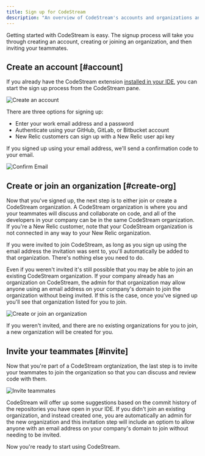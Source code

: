 ```yaml
---
title: Sign up for CodeStream
description: "An overview of CodeStream's accounts and organizations and how to set those up for your team."
---
```


Getting started with CodeStream is easy. The signup process will take you
through creating an account, creating or joining an organization, and then
inviting your teammates.

## Create an account [#account]

If you already have the CodeStream extension [installed in your
IDE](/docs/codestream/start-here/install-codestream), you can start the sign up
process from the CodeStream pane.

![Create an account](src/images/CreateAnAccount6.png)

There are three options for signing up:

- Enter your work email address and a password
- Authenticate using your GitHub, GitLab, or Bitbucket account
- New Relic customers can sign up with a New Relic user api key

If you signed up using your email address, we'll send a confirmation code to your email.

![Confirm Email](src/images/EmailConfirmation1.png)

## Create or join an organization [#create-org]

Now that you've signed up, the next step is to either join or create a
CodeStream organization. A CodeStream organization is where you and your
teammates will discuss and collaborate on code, and all of the developers in
your company can be in the same CodeStream organization. If you're a New Relic
customer, note that your CodeStream organization is not connected in any way to
your New Relic organization.

If you were invited to join CodeStream, as long as you sign up using the email
address the invitation was sent to, you'll automatically be added to that
organization. There's nothing else you need to do.

Even if you weren't invited it's still possible that you may be able to join an
existing CodeStream organization. If your company already has an organization on
CodeStream, the admin for that organization may allow anyone using an email
address on your company's domain to join the organization without being invited.
If this is the case, once you've signed up you'll see that organization listed
for you to join.

![Create or join an organization](src/images/CreateOrJoinOrg.png)

If you weren't invited, and there are no existing organizations for you to join,
a new organization will be created for you.

## Invite your teammates [#invite]

Now that you're part of a CodeStream orgtanization, the last step is to invite
your teammates to join the organization so that you can discuss and review code
with them.

![Invite teammates](src/images/InviteTeammates.png)

CodeStream will offer up some suggestions based on the commit history of the
repositories you have open in your IDE. If you didn't join an existing
organization, and instead created one, you are automatically an admin for the
new organization and this invitation step will include an optiom to allow anyone
with an email address on your company's domain to join without needing to be
invited.

Now you're ready to start using CodeStream.
